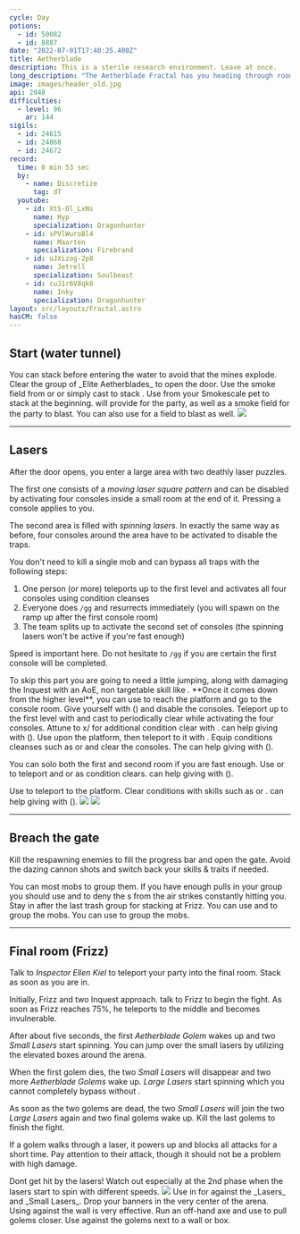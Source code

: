 ```yaml
---
cycle: Day
potions:
  - id: 50082
  - id: 8887
date: "2022-07-01T17:40:25.400Z"
title: Aetherblade
description: This is a sterile research environment. Leave at once.
long_description: "The Aetherblade Fractal has you heading through rooms filled with traps and puzzles, facing off against a gang of fearsome airship pirates. Resulting in an encounter with the not so happy to see you Asura Frizz, and his Golems. Remember to bring stability, stunbreaks, and bind your dodge key to fly through this fractal."
image: images/header_old.jpg
api: 2948
difficulties:
  - level: 96
    ar: 144
sigils:
  - id: 24615
  - id: 24868
  - id: 24672
record:
  time: 0 min 53 sec
  by:
    - name: Discretize
      tag: dT
  youtube:
    - id: XtS-Ol_LxNs
      name: Hyp
      specialization: Dragonhunter
    - id: sPVlWuroBl4
      name: Maarten
      specialization: Firebrand
    - id: uJXizog-2p8
      name: Jetrell
      specialization: Soulbeast
    - id: cuJ1r6V8qk8
      name: Inky
      specialization: Dragonhunter
layout: src/layouts/Fractal.astro
hasCM: false
---
```


## Start (water tunnel) <Item id="50082" disableText/>

<Grid>
<GridItem sm="8">
You can stack <Effect name="Stealth"/> before entering the water to avoid that the mines explode. Clear the group of _Elite Aetherblades_ to open the door.

<Tabs>
<Tab specialization="Thief">
Use the smoke field from <Skill id="13113"/> or <Skill name="Smoke Screen" profession="Thief"/> or simply cast <Skill id="13117"/> to stack <Effect name="Stealth"/>.
</Tab>

<Tab specialization="Ranger">
Use <Skill id="31568"/> from your Smokescale pet to stack <Effect name="Stealth"/> at the beginning.
</Tab>

<Tab specialization="Engineer">
<Skill id="30815"/> will provide <Effect name="Stealth"/> for the party, as well as a smoke field for the party to blast. You can also use <Skill id="5824"/> for a field to blast as well.
</Tab>
</Tabs>
</GridItem>

<GridItem sm="4">
<Image src={import("./images/start.jpg")} caption="Mines in the water tunnel" />
</GridItem>
</Grid>

---

## Lasers <Item id="50082" disableText/>

<Grid>
<GridItem sm="9">

After the door opens, you enter a large area with two deathly laser puzzles.

The first one consists of a _moving laser square pattern_ and can be disabled by activating four consoles inside a small room at the end of it. Pressing a console applies <Condition name="Immobile"/> to you.

The second area is filled with _spinning lasers_. In exactly the same way as before, four consoles around the area have to be activated to disable the traps.

You don't need to kill a single mob and can bypass all traps with the following steps:

1.  One person (or more) teleports up to the first level and activates all four consoles using condition cleanses
2.  Everyone does `/gg` and resurrects immediately (you will spawn on the ramp up after the first console room)
3.  The team splits up to activate the second set of consoles (the spinning lasers won't be active if you're fast enough)

Speed is important here. Do not hesitate to `/gg` if you are certain the first console will be completed.

<Tabs>

<Tab specialization="Revenant">
<ProfessionVideo title="First puzzle skip" profession="Revenant" src="rePLyrDp3Pc"/>
To skip this part you are going to need a little jumping, along with damaging the Inquest with an AoE, non targetable skill like <Skill name="Shackling Wave"/>. **Once it comes down from the higher level**, you can use <Skill name="Phase Traversal"/> to reach the platform and go to the console room. Give yourself <Boon name="Resistance"/> with <Skill name="Pain Absorption"/> (<Skill name="Legendary Demon Stance" disableText/>) and disable the consoles.
</Tab>

<Tab specialization="Elementalist">
<ProfessionVideo title="First puzzle skip" profession="Elementalist" src="OjUvCp2h_04" timestamp="45"/>
Teleport up to the first level with <Skill id="5536"/> and cast <Skill id="5507"/> to periodically clear <Condition name="Immobile"/> while activating the four consoles. Attune to x/<Skill id="5493" disableText/> for additional condition clear with <Skill id="5551"/>. <Specialization name="Revenant"/> can help giving <Boon name="Resistance"/> with <Skill name="Pain Absorption"/> (<Skill name="Legendary Demon Stance" disableText/>).
</Tab>

<Tab specialization="Guardian">
<ProfessionVideo title="First puzzle skip" profession="Guardian" src="MmJTsOhdQeo" timestamp="460"/>
Use <Skill name="Sword of Justice"/> upon the platform, then teleport to it with <Skill name="Merciful Intervention"/>. Equip conditions cleanses such as <Skill id="45460"/> or <Skill id="9187"/> and clear the consoles. The<Specialization name="Revenant"/> can help giving <Boon name="Resistance"/> with <Skill name="Pain Absorption"/> (<Skill name="Legendary Demon Stance" disableText/>).
</Tab>

<Tab specialization="Thief">
<ProfessionVideo title="First puzzle skip" profession="Thief" src="Alpgs_GaZV0" />

You can solo both the first and second room if you are fast enough. Use <Skill id="13002"/> or <Skill id="13025"/> to teleport and <Trait id="1964"/> or <Skill id="13062"/> as condition clears. <Specialization name="Revenant"/> can help giving <Boon name="Resistance"/> with <Skill name="Pain Absorption"/> (<Skill name="Legendary Demon Stance" disableText/>).
</Tab>

<Tab specialization="Necromancer">
Use <Skill id="10543"/> to teleport to the platform. Clear conditions with skills such as <Skill id="10685"/> or <Skill id="10609"/>. <Specialization name="Revenant"/> can help giving <Boon name="Resistance"/> with <Skill name="Pain Absorption"/> (<Skill name="Legendary Demon Stance" disableText/>).
</Tab>
</Tabs>

</GridItem>

<GridItem sm="3">
<Image src={import("./images/moving_lasers.jpg")} caption="Moving laser pattern" />
<Image src={import("./images/spinning_lasers.jpg")} caption="Spinning lasers" />
</GridItem>
</Grid>

---

## Breach the gate <Item id="50082" disableText/>

Kill the respawning enemies to fill the progress bar and open the gate. Avoid the dazing cannon shots and switch back your skills & traits if needed.

<Tabs>
<Tab specialization="Revenant">
You can <Skill name="Call to Anguish"/> most mobs to group them. If you have enough pulls in your group you should use <Skill name="Legendary Dwarf Stance"/> and <Skill name="Inspiring Reinforcement"/> to deny the <Control name="Daze"/>s from the air strikes constantly hitting you.
</Tab>

<Tab specialization="Elementalist">
Stay in <Skill id="5492"/> after the last trash group for <Boon name="Might"/> stacking at Frizz.
</Tab>

<Tab specialization="Guardian">
You can use <Skill name="Binding Blade"/> and <Skill name="Chapter 3: Heated Rebuke"/> to group the mobs.
</Tab>

<Tab specialization="Necromancer">
You can use <Skill name="spectral grasp"/> to group the mobs.
</Tab>
</Tabs>

---

## Final room (Frizz) <Item id="8887" disableText size="large"/><Item id="24672" disableText size="large" />

<Grid>
<GridItem>

Talk to _Inspector Ellen Kiel_ to teleport your party into the final room. Stack <Boon name="Might"/> as soon as you are in.

Initially, Frizz and two Inquest approach. talk to Frizz to begin the fight. As soon as Frizz reaches 75%, he teleports to the middle and becomes invulnerable.

After about five seconds, the first _Aetherblade Golem_ wakes up and two _Small Lasers_ start spinning. You can jump over the small lasers by utilizing the elevated boxes around the arena.

When the first golem dies, the two _Small Lasers_ will disappear and two more _Aetherblade Golems_ wake up. _Large Lasers_ start spinning which you cannot completely bypass without <Effect name="Invulnerability"/>.

As soon as the two golems are dead, the two _Small Lasers_ will join the two _Large Lasers_ again and two final golems wake up. Kill the last golems to finish the fight.

If a golem walks through a laser, it powers up and blocks all attacks for a short time. Pay attention to their <Control name="Pull"/> attack, though it should not be a problem with high damage.

<Achievement title="Still Faster Than Light">
Dont get hit by the lasers! Watch out especially at the 2nd phase when the lasers start to spin with different speeds.
</Achievement>

</GridItem>

<GridItem>
<Image src={import("./images/frizz.jpg")} caption="Frizz, the last encounter of the fractal" />

<Tabs>
<Tab specialization="Revenant">
Use <Skill name="Inspiring Reinforcement"/> in <Skill name="Legendary Dwarf Stance" disableText/> for <Boon name="Stability"/> against the _Lasers_ and _Small Lasers_.
</Tab>

<Tab specialization="Warrior">
Drop your banners in the very center of the arena. Using <Skill name="whirlwind attack"/> against the wall is very effective.
</Tab>

<Tab specialization="Ranger">
Run an off-hand axe and use <Skill id="12638"/> to pull golems closer.
</Tab>

<Tab specialization="Elementalist">
Use <Skill id="5697"/> against the golems next to a wall or box.
</Tab>
</Tabs>

</GridItem>
</Grid>
